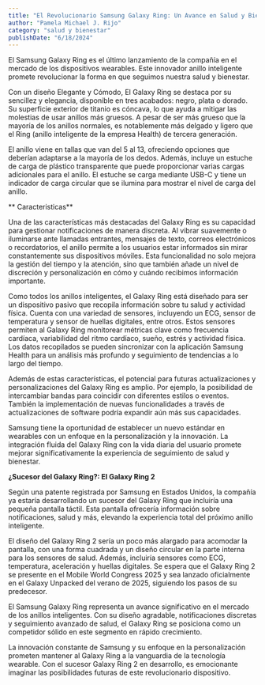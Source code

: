 ```yaml
---
title: "El Revolucionario Samsung Galaxy Ring: Un Avance en Salud y Bienestar"
author: "Pamela Michael J. Rijo"
category: "salud y bienestar"
publishDate: "6/18/2024"
---
```


<ImageMDX
  src="/post/Salud/salud_7-8-2024_213721_.jpeg"
  Alt="salud"
  Width={800}
  Height={400}
/>

<Parrafo>
El Samsung Galaxy Ring es el último lanzamiento de la compañía en el mercado de los
dispositivos wearables. Este innovador anillo inteligente promete revolucionar la forma en que seguimos nuestra salud y bienestar.

Con un diseño Elegante y Cómodo, El Galaxy Ring se destaca por su sencillez y elegancia,
disponible en tres acabados: negro, plata o dorado. Su superficie exterior de titanio es cóncava, lo que ayuda a mitigar las molestias de usar anillos más gruesos. A pesar de ser más grueso que la mayoría de los anillos normales, es notablemente más delgado y ligero que el Ring (anillo inteligente de la empresa Health) de tercera generación.

</Parrafo>

<ImageMDX
  src="/post/Salud/salud1_7-8-2024_213748_.jpeg"
  Alt="salud"
  Width={800}
  Height={400}
/>

<Parrafo>
  El anillo viene en tallas que van del 5 al 13, ofreciendo opciones que
  deberían adaptarse a la mayoría de los dedos. Además, incluye un estuche de
  carga de plástico transparente que puede proporcionar varias cargas
  adicionales para el anillo. El estuche se carga mediante USB-C y tiene un
  indicador de carga circular que se ilumina para mostrar el nivel de carga del
  anillo.
</Parrafo>

<ImageMDX
  src="/post/Salud/salud2_7-8-2024_213815_.jpeg"
  Alt="salud"
  Width={800}
  Hight={400}
/>

<SubSeccion> ** Caracteristicas** </SubSeccion>

<Parrafo>
  Una de las características más destacadas del Galaxy Ring es su capacidad para
  gestionar notificaciones de manera discreta. Al vibrar suavemente o iluminarse
  ante llamadas entrantes, mensajes de texto, correos electrónicos o
  recordatorios, el anillo permite a los usuarios estar informados sin mirar
  constantemente sus dispositivos móviles. Esta funcionalidad no solo mejora la
  gestión del tiempo y la atención, sino que también añade un nivel de
  discreción y personalización en cómo y cuándo recibimos información
  importante.
</Parrafo>

<ImageMDX
  src="/post/Salud/salud3_7-8-2024_213841_.jpeg"
  Alt="salud "
  Width={800}
  Height={400}
/>

<Parrafo>
Como todos los anillos inteligentes, el Galaxy Ring está diseñado para ser un dispositivo pasivo que recopila información sobre tu salud y actividad física. Cuenta con una variedad de sensores, incluyendo un ECG, sensor de temperatura y sensor de huellas digitales, entre
otros. Estos sensores permiten al Galaxy Ring monitorear métricas clave como frecuencia
cardíaca, variabilidad del ritmo cardíaco, sueño, estrés y actividad física. Los datos recopilados se pueden sincronizar con la aplicación Samsung Health para un análisis más profundo y seguimiento de tendencias a lo largo del tiempo.

Además de estas características, el potencial para futuras actualizaciones y personalizaciones del Galaxy Ring es amplio. Por ejemplo, la posibilidad de intercambiar bandas para coincidir con diferentes estilos o eventos. También la implementación de nuevas funcionalidades a través de actualizaciones de software podría expandir aún más sus capacidades.

Samsung tiene la oportunidad de establecer un nuevo estándar en wearables con un enfoque
en la personalización y la innovación. La integración fluida del Galaxy Ring con la vida diaria del usuario promete mejorar significativamente la experiencia de seguimiento de salud y bienestar.

</Parrafo>

<SubSeccion> **¿Sucesor del Galaxy Ring?: El Galaxy Ring 2** </SubSeccion>

<Parrafo>
Según una patente registrada por Samsung en Estados Unidos, la compañía ya estaría
desarrollando un sucesor del Galaxy Ring que incluiría una pequeña pantalla táctil. Esta pantalla ofrecería información sobre notificaciones, salud y más, elevando la experiencia total del próximo anillo inteligente.

El diseño del Galaxy Ring 2 sería un poco más alargado para acomodar la pantalla, con una forma cuadrada y un diseño circular en la parte interna para los sensores de salud. Además, incluiría sensores como ECG, temperatura, aceleración y huellas digitales. Se espera que el Galaxy Ring 2 se presente en el Mobile World Congress 2025 y sea lanzado oficialmente en el Galaxy Unpacked del verano de 2025, siguiendo los pasos de su predecesor.

El Samsung Galaxy Ring representa un avance significativo en el mercado de los anillos
inteligentes. Con su diseño agradable, notificaciones discretas y seguimiento
avanzado de salud, el Galaxy Ring se posiciona como un competidor sólido en este segmento en rápido crecimiento.

La innovación constante de Samsung y su enfoque en la personalización prometen mantener al Galaxy Ring a la vanguardia de la tecnología wearable. Con el sucesor Galaxy Ring 2 en
desarrollo, es emocionante imaginar las posibilidades futuras de este revolucionario dispositivo.

</Parrafo>
